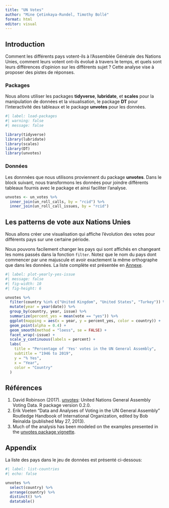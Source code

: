 ```yaml
---
title: "UN Votes"
author: "Mine Çetinkaya-Rundel, Timothy Bollé"
format: html
editor: visual
---
```


## Introduction

Comment les différents pays votent-ils à l'Assemblée Générale des Nations Unies, comment leurs votent ont-ils évolué à travers le temps, et quels sont leurs différences d'opinion sur les différents sujet ? Cette analyse vise à proposer des pistes de réponses.

### Packages

Nous allons utiliser les packages **tidyverse**, **lubridate**, et **scales** pour la manipulation de données et la visualisation, le package **DT** pour l'interactivité des tableaux et le package **unvotes** pour les données.

```r
#| label: load-packages
#| warning: false
#| message: false

library(tidyverse)
library(lubridate)
library(scales)
library(DT)
library(unvotes)
```

### Données

Les donnnées que nous utilisons proviennent du package **unvotes**. Dans le block suivant, nous transformons les données pour joindre différents tableaux fournis avec le package et ainsi faciliter l'analyse.

```r
unvotes <- un_votes %>%
  inner_join(un_roll_calls, by = "rcid") %>%
  inner_join(un_roll_call_issues, by = "rcid")
```

## Les patterns de vote aux Nations Unies

Nous allons créer une visualisation qui affiche l'évolution des votes pour différents pays sur une certaine période.

Nous pouvons facilement changer les pays qui sont affichés en changeant les noms passés dans la fonction `filter`. Notez que le nom du pays dont commencer par une majuscule et avoir exactement la même orthographe que dans les données. La liste complète est présentée en [Annexe](#appendix).

```r
#| label: plot-yearly-yes-issue
#| message: false
#| fig-width: 10
#| fig-height: 6

unvotes %>%
  filter(country %in% c("United Kingdom", "United States", "Turkey")) %>%
  mutate(year = year(date)) %>%
  group_by(country, year, issue) %>%
  summarize(percent_yes = mean(vote == "yes")) %>%
  ggplot(mapping = aes(x = year, y = percent_yes, color = country)) +
  geom_point(alpha = 0.4) +
  geom_smooth(method = "loess", se = FALSE) +
  facet_wrap(~issue) +
  scale_y_continuous(labels = percent) +
  labs(
    title = "Percentage of 'Yes' votes in the UN General Assembly",
    subtitle = "1946 to 2019",
    y = "% Yes",
    x = "Year",
    color = "Country"
  )
```

## Références

1.  David Robinson (2017). [unvotes](https://CRAN.R-project.org/package=unvotes): United Nations General Assembly Voting Data. R package version 0.2.0.
2.  Erik Voeten "Data and Analyses of Voting in the UN General Assembly" Routledge Handbook of International Organization, edited by Bob Reinalda (published May 27, 2013).
3.  Much of the analysis has been modeled on the examples presented in the [unvotes package vignette](https://cran.r-project.org/web/packages/unvotes/vignettes/unvotes.html).

## Appendix {#appendix}

La liste des pays dans le jeu de données est présenté ci-dessous:

```r
#| label: list-countries
#| echo: false

unvotes %>% 
  select(country) %>%
  arrange(country) %>% 
  distinct() %>%
  datatable()
```
